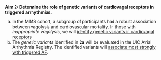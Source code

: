 __Aim 2: Determine the role of genetic variants of cardiovagal receptors in triggered arrhythmias.__

a. In the MIMS cohort, a subgroup of participants had a robust association between vagolysis and cardiovascular mortality.  In those with *inappropriate vagolysis*, we will [identify genetic variants in cardiovagal receptors]{.underline}.
a. The *genetic variants* identified in **2a** will be evaluated in the UIC Atrial Arrhythmia Registry. The identified variants will [associate most strongly with triggered AF]{.underline}.
